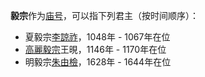 '''毅宗'''作为[[庙号|庙号]]，可以指下列君主（按时间顺序）：
* 夏毅宗[[李諒祚|李諒祚]]，1048年 - 1067年在位
* [[高麗毅宗|高麗毅宗]]王晛，1146年 - 1170年在位
* 明毅宗[[朱由檢|朱由檢]]，1628年 - 1644年在位

{{disambig|cat=庙号消歧义}}
